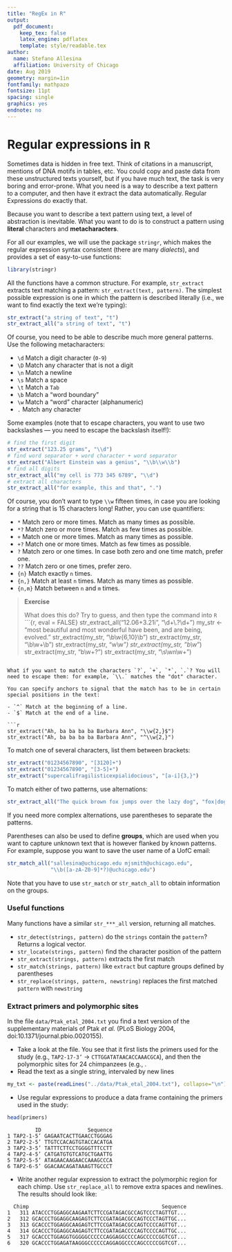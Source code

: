 ```yaml
---
title: "RegEx in R"
output:
  pdf_document:
    keep_tex: false
    latex_engine: pdflatex
    template: style/readable.tex
author:
  name: Stefano Allesina
  affiliation: University of Chicago
date: Aug 2019
geometry: margin=1in
fontfamily: mathpazo
fontsize: 11pt
spacing: single
graphics: yes
endnote: no
---
```


# Regular expressions in `R`

Sometimes data is hidden in free text. Think of citations in a manuscript, mentions of DNA motifs in tables, etc. You could copy and paste data from these unstructured texts yourself, but if you have much text, the task is very boring and error-prone. What you need is a way to describe a text pattern to a computer, and then have it extract the data automatically. Regular Expressions do exactly that. 

Because you want to describe a text pattern using text, a level of abstraction is inevitable. What you want to do is to construct a pattern using **literal** characters and **metacharacters**. 

For all our examples, we will use the package `stringr`, which makes the regular expression syntax consistent (there are many *dialects*), and provides a set of easy-to-use functions:

```r
library(stringr)
```

All the functions have a common structure. For example, `str_extract` extracts text matching a pattern: `str_extract(text, pattern)`. The simplest possible expression is one in which the pattern is described literally (i.e., we want to find exactly the text we're typing):

```r
str_extract("a string of text", "t")
str_extract_all("a string of text", "t")
```

Of course, you need to be able to describe much more general patterns. Use the following metacharacters:

- `\d` Match a digit character (`0-9`)
- `\D` Match any character that is not a digit
- `\n` Match a newline
- `\s` Match a space
- `\t` Match a `Tab`
- `\b` Match a "word boundary"
- `\w` Match a "word" character (alphanumeric)
- `.` Match any character

Some examples (note that to escape characters, you want to use two backslashes --- you need to escape the backslash itself!):
```r
# find the first digit
str_extract("123.25 grams", "\\d") 
# find word separator + word character + word separator
str_extract("Albert Einstein was a genius", "\\b\\w\\b") 
# find all digits
str_extract_all("my cell is 773 345 6789", "\\d")
# extract all characters
str_extract_all("for example, this and that", ".")
```

Of course, you don't want to type `\\w` fifteen times, in case you are looking for a string that is 15 characters long! Rather, you can use quantifiers:

- `*` Match zero or more times. Match as many times as possible.
- `*?` Match zero or more times. Match as few times as possible.
- `+` Match one or more times. Match as many times as possible.
- `+?` Match one or more times. Match as few times as possible.
- `?` Match zero or one times. In case both zero and one time match, prefer one.
- `??` Match zero or one times, prefer zero. 
- `{n}` Match exactly `n` times.
- `{n,}` Match at least `n` times. Match as many times as possible.
- `{n,m}` Match between `n` and `m` times.

> **Exercise**
>
> What does this do? Try to guess, and then type the command into `R`
> ```{r, eval = FALSE}
str_extract_all("12.06+3.21i", "\\d+\\.?\\d+")
my_str <- "most beautiful and most wonderful have been, and are being, evolved."
str_extract(my_str, "\\b\\w{6,10}\\b")
str_extract(my_str, "\\b\\w+\\b")
str_extract(my_str, "w\\w*")
str_extract(my_str, "b\\w*")
str_extract(my_str, "b\\w+?")
str_extract(my_str, "\\s\\wn\\w+")
```

What if you want to match the characters `?`, `+`, `*`, `.`? You will need to escape them: for example, `\\.` matches the "dot" character.

You can specify anchors to signal that the match has to be in certain special positions in the text:

- `^` Match at the beginning of a line.
- `$` Match at the end of a line.

```r
str_extract("Ah, ba ba ba ba Barbara Ann", "\\w{2,}$")
str_extract("Ah, ba ba ba ba Barbara Ann", "^\\w{2,}")
```

To match one of several characters, list them between brackets:
```r
str_extract("01234567890", "[3120]+")
str_extract("01234567890", "[3-5]+")
str_extract("supercalifragilisticexpialidocious", "[a-i]{3,}")
```

To match either of two patterns, use alternations:
```r
str_extract_all("The quick brown fox jumps over the lazy dog", "fox|dog")
```

If you need more complex alternations, use parentheses to separate the patterns.

Parentheses can also be used to define **groups**, which are used when you want to capture unknown text that is however flanked by known patterns. For example, suppose you want to save the user name of a UofC email:

```r
str_match_all("sallesina@uchicago.edu mjsmith@uchicago.edu", 
              "\\b([a-zA-Z0-9]*?)@uchicago.edu")
```

Note that you have to use `str_match` or `str_match_all` to obtain information on the groups.

### Useful functions
Many functions have a similar `str_***_all` version, returning all matches.

- `str_detect(strings, pattern)` do the `strings` contain the `pattern`? Returns a logical vector.
- `str_locate(strings, pattern)` find the character position of the pattern
- `str_extract(strings, pattern)` extracts the first match
- `str_match(strings, pattern)` like `extract` but capture groups defined by parentheses
- `str_replace(strings, pattern, newstring)` replaces the first matched `pattern` with `newstring`

### Extract primers and polymorphic sites
In the file `data/Ptak_etal_2004.txt` you find a text version of the supplementary materials of Ptak *et al.* (PLoS Biology 2004, doi:10.1371/journal.pbio.0020155). 

- Take a look at the file. You see that it first lists the primers used for the study (e.g., `TAP2-17-3’` -> `CTTGGATATAACACCAAACGCA`), and then the polymorphic sites for 24 chimpanzees (e.g., .
- Read the text as a single string, intervaled by new lines 
```r
my_txt <- paste(readLines("../data/Ptak_etal_2004.txt"), collapse="\n")
```
- Use regular expressions to produce a data frame containing the primers used in the study:
```r
head(primers)
```
```
         ID               Sequence
1 TAP2-1-5’ GAGAATCACTTGAACCTGGGAG
2 TAP2-2-5’ TTGTCCACAGTGTACCACATGA
3 TAP2-3-5’ TATTTCTTCCTGGGGTTTCCTT
4 TAP2-4-5’ CATGATGTGTCATGCTGAATTG
5 TAP2-5-5’ ATAGAACAAGAACCAAAGCCCA
6 TAP2-6-5’ GGACAACAGATAAAGTTGCCCT
```
- Write another regular expression to extract the polymorphic region for each chimp. Use `str_replace_all` to remove extra spaces and newlines. The results should look like:

```
  Chimp                                           Sequence
1   311 ATACCCTGGAGGCAAGAATCTTCCGATAGACGCCAGTCCCTAGTTGT...
2   312 GCACCCTGGAGGCAAGAGTCTTCCGATAGACGCCAGTCCCTAGTTGC...
3   313 GCACCCTGGAGGCAAGAGTCTTCCGATAGACGCCAGTCCCCAGTTGT...
4   314 GCACCCTGGAGGCAAGAGTCTTCCGATAGACCCCAGTCCCCAGTTGC...
5   317 GCACCCTGGAGGTGGGGGCCCCCCAGGAGGCCCCAGCCCCCGGTCGT...
6   320 GCACCCTGGAGATAAGGGCCCCCCAGGAGGCCCCAGCCCCCGGTCGT...
```
